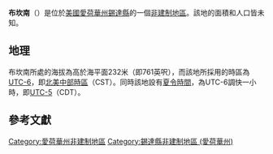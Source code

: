 {{noteTA
|G1=USState
|G2=地名
|G3=Unit
}}
{{Infobox settlement
|official_name            = 布坎南
|native_name = Buchanan
|settlement_type          = [[非建制地區|非建制地區]]
|image_skyline            = 
|imagesize                = 
|image_map                = 
|mapsize                  = 
|pushpin_map              = USA Iowa
|pushpin_label            = 布坎南
|pushpin_label_position   = top
|pushpin_map_caption      = 布坎南在愛荷華州的位置
|subdivision_type         = [[世界政區索引|國家]]
|subdivision_type1        = [[美国州份|州份]]
|subdivision_type2        = [[愛荷華州行政区划|縣]]
|subdivision_name         = [[美国|美国]]
|subdivision_name1        = [[愛荷華州|愛荷華州]]
|subdivision_name2        = [[錫達縣_(愛荷華州)|錫達縣]]
|elevation_ft             = 761
|elevation_m              = 232
|area_total_km2           = 
|area_total_sq_mi         = 
|area_land_km2            = 
|area_land_sq_mi          = 
|area_water_km2           = 
|area_water_sq_mi         = 
|population_as_of         = 2010
|population_footnotes     = 
|population_total         = 
|population_metro         = 
|population_density_km2   = auto
|population_density_sq_mi = auto
|timezone                 = [[北美中部时区|北美中部时区]]
|utc_offset               = -6
|coordinates              = {{coord|41|45|54|N|91|14|49|W|display=inline,title}}
| coor_pinpoint           = 
| coordinates_footnotes   = 
|timezone_DST             = CDT
|utc_offset_DST           = -5
|postal_code_type         = [[美國郵區編號|郵區編號]]
|postal_code              = 
|area_code                = {{link-en|电话区号563|Area code 563|563}}
|blank_name = [[地名信息系统|GNIS ID]]
|blank_info = 454910<ref name="GNIS">{{cite gnis|454910|Buchanan}}</ref>
}}
'''布坎南'''（{{lang-en|Buchanan}}）是位於[[美國|美國]][[愛荷華州|愛荷華州]][[錫達縣_(愛荷華州)|錫達縣]]的一個[[非建制地區|非建制地區]]。該地的面積和人口皆未知。

== 地理 ==
布坎南所處的海拔為高於海平面232米（即761英呎），而該地所採用的時區為[[UTC-6|UTC-6]]，即[[北美中部時區|北美中部時區]]（CST）。同時該地設有[[夏令時間|夏令時間]]，為UTC-6調快一小時，即[[UTC-5|UTC-5]]（CDT）。

== 參考文獻 ==
{{reflist}}

{{錫達縣 (愛荷華州)}}

{{DEFAULTSORT:Buchanan}}
[[Category:愛荷華州非建制地區|Category:愛荷華州非建制地區]]
[[Category:錫達縣非建制地區_(愛荷華州)|Category:錫達縣非建制地區 (愛荷華州)]]

{{Iowa-geo-stub}}